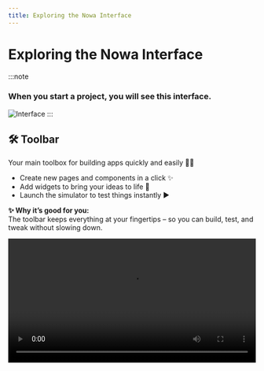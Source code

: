 ```yaml
---
title: Exploring the Nowa Interface
---
```


# Exploring the Nowa Interface

:::note
### When you start a project, you will see this interface.
![Interface](\img\startedproject.png)
:::

## 🛠️ Toolbar  
Your main toolbox for building apps quickly and easily 🧩🚀  

- Create new pages and components in a click ✨  
- Add widgets to bring your ideas to life 🎯  
- Launch the simulator to test things instantly ▶️  

**✨ Why it’s good for you:**  
The toolbar keeps everything at your fingertips – so you can build, test, and tweak without slowing down.  

<video src="/videos/getting-started/toolbar.webm" controls width="100%" />  

## 🖼️ Screen & Widget Properties  
Easily customize how your pages and widgets look and behave 🎨⚡  

- Tweak settings to adjust style and layout ✏️  
- Control behavior to match your app’s needs 🔧  

**✨ Why it’s good for you:**  
You get full control over your app’s appearance and functionality – no extra coding needed.  

<video src="/videos/getting-started/properties.webm" controls width="100%" />  


## 📦 Variables  
Your app’s memory bank 🧠 – perfect for storing and reusing data.  

- Keep track of user input, choices, and more 📝  
- Share values between different screens and widgets 🔗  

**✨ Why it’s good for you:**  
Variables let your app feel smart and dynamic – changing and responding just like real life.  

<video src="/videos/getting-started/variable.webm" controls width="100%" />  


## 🤖 AI Assistant  
Your personal co-pilot 🚀  

- Ask questions, get tips, and learn while building 💬  
- Quick snippets and suggestions to save time ⏱️  

**✨ Why it’s good for you:**  
It’s like having a friendly coding buddy next to you – always ready to help.  

![AI Assistant](/img/exploreinterface/ai.png)

---

## 🔌 API Collections  
Easily connect your app to the outside world! 🌍  

- Group your API requests neatly into collections 📂  
- Import from Swagger, Postman, Xano, and many other sources ⚡  
- Make requests like login, getData, and more with just a click 💻  

**✨ Why it’s good for you:**  
No more messy code for API calls – everything is visual, organized, and quick to set up.  

![API Collection](/img/exploreinterface/api.png)

---

## 📂 File System  
Keep your project tidy and under control 🧹  

- Create and modify folders and files with ease 📝  
- `lib` → all your main app logic 🧠  
- `boards` → visual boards for easy design 🎨  
- `assets` → images, icons, and resources in one place 🖼️  

**✨ Why it’s good for you:**  
You stay in full control of your project structure without leaving Nowa.  

![Files Panel](/img/exploreinterface/files.png)

---

## ▶️ Play Mode & App Preview  

Bring your app to life instantly – and see it just like your users will! 🎬📱  

- Test widgets & layouts on the spot 🔍  
- Toggle mockup frames and device sizes 📱🔄  
- Preview your app right inside a phone frame 👀  
- Example: Stopwatch ⏱️, buttons, layouts – all live!  

**✨ Why it’s good for you:**  
Instant feedback with zero surprises – tweak, test, and trust what you see.  

<video src="/videos/playmod.webm" controls width="100%" />



---

## 🧪 Test Mode - Simulator  
Choose where to test your app 🖥️📱  

- Run in Chrome for quick web tests 🌐  
- Switch to mobile for realistic previews 📱  

**✨ Why it’s good for you:**  
One click = instant testing across platforms.  

![Simulator](/img/exploreinterface/simulator.png)

---

## 🗄️ Supabase Integration  
Connect your app to a powerful backend easily 🔑  

- Connect automatically with one click ⚡  
- Or connect manually by using your own API keys 🔒  
- You choose the way that works best for you ✅  

**✨ Why it’s good for you:**  
Flexible integration means you’re always in control of how your data is connected.  

![Supabase Settings](/img/exploreinterface/supabase.png)

---

## 🎨 Themes  
Make your app look beautiful ✨  

- Light 🌞 and Dark 🌙 modes  
- Customize Primary, Secondary, Tertiary colors 🌈  
- Adjust typography for titles, headlines, and body text 📝  

**✨ Why it’s good for you:**  
Stand out with a polished design that matches your brand or style – no design skills required.  

![Theme Settings](/img/exploreinterface/theme.png)

---

## 🧩 Widgets  
Your app’s building blocks, all in one place 🏗️  

- Pages and components neatly listed 📋  
- Example: HomePage ready to edit  

**✨ Why it’s good for you:**  
Super quick navigation – find what you need in seconds.  

![Widget Panel](/img/exploreinterface/widget.png)

---

## 🔄 Circle (Flow Editor)  
Bring your app to life with visual logic 💡  

- Example: Button click → Show Dialog 💬 → Open URL 🌍  
- Configure details on the side with no coding required ✨  
- Smart feature: Circle can detect your written code and represent it visually 🎨👨‍💻  

**✨ Why it’s good for you:**  
You don’t have to pick between coding and no-code — Circle gives you both.  
It’s like magic Lego 🧩 for your app’s brain 🧠, with extra freedom!  

![Circle](/img/exploreinterface/circle.png)
